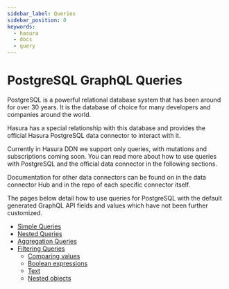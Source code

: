 ```yaml
---
sidebar_label: Queries
sidebar_position: 0
keywords:
  - hasura
  - docs
  - query
---
```


# PostgreSQL GraphQL Queries

PostgreSQL is a powerful relational database system that has been around for over 30 years. It is the database of choice
for many developers and companies around the world.

Hasura has a special relationship with this database and provides the official Hasura PostgreSQL data connector to
interact with it.

Currently in Hasura DDN we support only queries, with mutations and subscriptions coming soon. You can read more about
how to use queries with PostgreSQL and the official data connector in the following sections.

Documentation for other data connectors can be found on in the data connector Hub and in the repo of each specific
connector itself.

The pages below detail how to use queries for PostgreSQL with the default generated GraphQL API fields and values which
have not been further customized.

- [Simple Queries](./simple-queries.mdx)
- [Nested Queries](./nested-queries.mdx)
- [Aggregation Queries](./aggregation-queries.mdx)
- [Filtering Queries](./filters/index.mdx)
  - [Comparing values](./filters/comparison-operators.mdx)
  - [Boolean expressions](./filters/boolean-operators.mdx)
  - [Text](./filters/text-search-operators.mdx)
  - [Nested objects](./filters/nested-objects.mdx)
